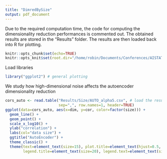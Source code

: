 ```yaml
---
title: "DimredBySize"
output: pdf_document
---
```


Due to the required computation time, the code for computing the dimensionality reduction performances is commented out. The obtained results are stored in the "Results" folder. The results are then loaded back into R for plotting.

```r
knitr::opts_chunk$set(echo=TRUE)
knitr::opts_knit$set(root.dir="/home/robin/Documents/Conferences/AISTATS/2022/Code")
```

Load libraries

``` r
library("ggplot2") # general plotting
```

We study how high-dimensional noise affects the autoencoder dimensionality reduction 

``` r
cors_auto <- read.table("Results/Size/AUTO_alpha5.csv", # load the results
                        sep=",", row.names=1, header=TRUE)
ggplot(data=cors_auto, aes(x=dim, y=cor, color=factor(size))) +
  geom_line() +
  geom_point() +
  scale_x_log10() +
  ylab("correlation") +
  labs(col="data size") +
  ggtitle("AutoEncoder") +
  theme_classic() +
  theme(text=element_text(size=15), plot.title=element_text(hjust=0.5, size=15),
        legend.title=element_text(size=20), legend.text=element_text(size=20))
```